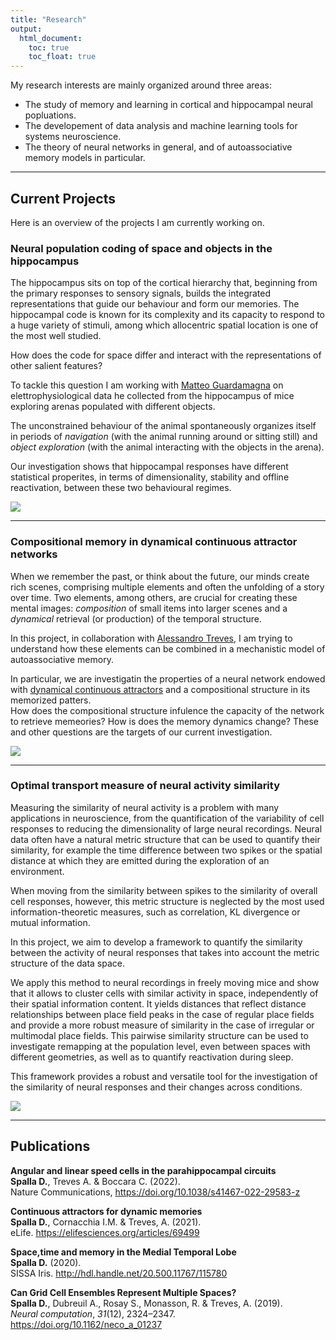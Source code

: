 ```yaml
---
title: "Research"
output: 
  html_document:
    toc: true
    toc_float: true
---
```


My research interests are mainly organized around three areas: 

- The study of memory and learning in  cortical and hippocampal neural popluations.
- The developement of data analysis and machine learning tools for systems neuroscience.
- The theory of neural networks in general, and of autoassociative memory models in particular.

---

## Current Projects
Here is an overview of the projects I am currently working on.


### Neural population coding of space and objects in the hippocampus

The hippocampus sits on top of the cortical hierarchy that, beginning from the primary responses to  sensory signals, builds the integrated representations that guide our behaviour and form our memories.
The hippocampal code is known for its complexity and its capacity to respond to a huge variety of stimuli, among which allocentric spatial location is one of the most well studied.

How does the code for space differ and interact with the representations of other salient features?

To tackle this question I am working with [Matteo Guardamagna](https://scholar.google.fi/citations?user=wGGPUeEAAAAJ&hl=pl) on elettrophysiological data he collected from the hippocampus of mice exploring arenas populated with different objects. 

The unconstrained behaviour of the animal spontaneously organizes itself in periods of *navigation* (with the animal running around or sitting still) and *object exploration* (with the animal interacting with the objects in the arena).

Our investigation shows that hippocampal responses have different statistical properites, in terms of dimensionality, stability and offline reactivation, between these two behavioural regimes.



![](https://davidespalla.github.io/images/ethogram_example1.gif)

---

### Compositional memory in dynamical continuous attractor networks

When we remember the past, or think about the future, our minds create rich scenes, comprising multiple elements and often the unfolding of a story over time.
Two elements, among others, are crucial for creating these mental images: *composition* of small items into larger scenes and a *dynamical* retrieval (or production) of the temporal structure.

In this project, in collaboration with [Alessandro Treves](https://people.sissa.it/~ale/), I am trying to understand how these elements can be combined in a mechanistic model of autoassociative memory.

In particular, we are investigatin the properties of a neural network endowed with [dynamical continuous attractors](https://elifesciences.org/articles/69499) and a compositional structure in its memorized patters.  
How does the compositional structure infulence the capacity of the network to retrieve memeories? How is does the memory dynamics change? These and other questions are the targets of our current investigation.

![](./images/sequence.gif)

---

### Optimal transport measure of neural activity similarity

Measuring the similarity of neural activity is a problem with many applications in neuroscience, from the quantification of the variability of cell responses to reducing the dimensionality of large neural recordings.
Neural data often have a natural metric structure that can be used to quantify their similarity, for example the time difference between two spikes or the spatial distance at which they are emitted during the exploration of an environment.

When moving from the similarity between spikes to the similarity of overall cell responses, however, this metric structure is neglected by the most used information-theoretic measures, such as correlation, KL divergence or mutual information.

In this project, we aim to develop a framework to quantify the similarity between the activity of neural responses that takes into account the metric structure of the data space.

We apply this method to neural recordings in freely moving mice and show that it allows to cluster cells with similar activity in space, independently of their spatial information content. 
It yields distances that reflect distance relationships between place field peaks in the case of regular place fields and provide a more robust measure of similarity in the case of irregular or multimodal place fields.
This pairwise similarity structure can be used to investigate remapping at the population level, even between spaces with different geometries, as well as to quantify reactivation during sleep.

This framework provides a robust and versatile tool for the investigation of the similarity of neural responses and their changes across conditions.

![](./images/clustering_example.png)




---

## Publications

**Angular and linear speed cells in the parahippocampal circuits**  
**Spalla D.**, Treves A. & Boccara C. (2022).  
Nature Communications, [https://doi.org/10.1038/s41467-022-29583-z](https://doi.org/10.1038/s41467-022-29583-z)

**Continuous attractors for dynamic memories**    
**Spalla D.**, Cornacchia I.M. & Treves, A. (2021).  
eLife. [https://elifesciences.org/articles/69499](https://elifesciences.org/articles/69499)

**Space,time and memory in the Medial Temporal Lobe**  
**Spalla D.** (2020).  
SISSA Iris. [http://hdl.handle.net/20.500.11767/115780](http://hdl.handle.net/20.500.11767/115780)

**Can Grid Cell Ensembles Represent Multiple Spaces?**  
**Spalla D.**, Dubreuil A., Rosay S., Monasson, R. & Treves, A. (2019).  
*Neural computation*, *31*(12), 2324–2347. [https://doi.org/10.1162/neco_a_01237](https://doi.org/10.1162/neco_a_01237)  

